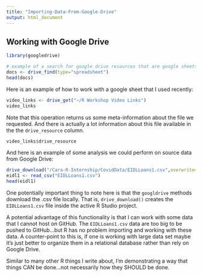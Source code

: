 ```yaml
---
title: "Importing-Data-From-Google-Drive"
output: html_document
---
```


## Working with Google Drive

```r
library(googledrive)
```

```r
# example of a search for google drive resources that are google sheets
docs <- drive_find(type="spreadsheet")
head(docs)
```


Here is an example of how to work with a google sheet that I used recently:

```r
video_links <- drive_get("~/R Workshop Video Links")
video_links
```

Note that this operation returns us some meta-information about the file we requested. And there is actually a lot information about this file available in the the ```drive_resource``` column.

```r
video_links$drive_resource
```

And here is an example of some analysis we could perform on source data from Google Drive:

```r

drive_download("/Cara-R-Internship/CovidData/EIDLLoans1.csv",overwrite=T)
eidl1 <- read_csv("EIDLLoans1.csv")
head(eidl1)
```

One potentially important thing to note here is that the ```googldrive``` methods download the .csv file locally. That is, ```drive_download()``` creates the ```EIDLLoans1.csv``` file inside the active R Studio project. 

A potential advantage of this functionality is that I can work with some data that I cannot host on GitHub. The ```EIDLLoans1.csv``` data are too big to be pushed to GitHub...but R has no problem importing and working with these data. A counter-point to this is, if one is working with large data set maybe it's just better to organize them in a relational database rather than rely on Google Drive. 

Similar to many other R things I write about, I'm demonstrating a way that things CAN be done...not necessarily how they SHOULD be done. 










